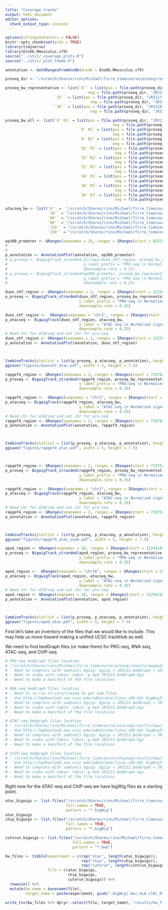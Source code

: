 ```yaml
---
title: "Coverage tracks"
output: html_document
editor_options: 
  chunk_output_type: console
---
```


```r
options(stringsAsFactors = FALSE)
knitr::opts_chunk$set(echo = TRUE)
library(tidyverse)
library(EnsDb.Mmusculus.v79)
source("../util/_coverage_plots.R")
source("../util/_plot_theme.R")
```

```r
annotation <- GetGRangesFromEnsDb(ensdb = EnsDb.Mmusculus.v79)
```


```r
proseq_dir <- "/scratch/Shares/rinn/Michael/firre_timecourse/proseq/results/mapped/rcc_bigwig"

proseq_bw_representative <- list(`0'` = list(pos = file.path(proseq_dir, "JR3116.pos.rcc.bw"),
                                     neg = file.path(proseq_dir, "JR3116.neg.rcc.bw")),
                      `15'` = list(pos = file.path(proseq_dir, "JR3117.pos.rcc.bw"),
                                      neg = file.path(proseq_dir, "JR3117.neg.rcc.bw")),
                      `30'` = list(pos = file.path(proseq_dir, "JR3118.pos.rcc.bw"),
                                      neg = file.path(proseq_dir, "JR3118.neg.rcc.bw")))

proseq_bw_all <- list(`0' R1` = list(pos = file.path(proseq_dir, "JR3113.pos.rcc.bw"),
                                                neg = file.path(proseq_dir, "JR3113.neg.rcc.bw")),
                                 `0' R2` = list(pos = file.path(proseq_dir, "JR3116.pos.rcc.bw"),
                                                neg = file.path(proseq_dir, "JR3116.neg.rcc.bw")),
                                 `0' R3` = list(pos = file.path(proseq_dir, "JR3119.pos.rcc.bw"),
                                                neg = file.path(proseq_dir, "JR3119.neg.rcc.bw")),
                                 `15' R1` = list(pos = file.path(proseq_dir, "JR3114.pos.rcc.bw"),
                                                 neg = file.path(proseq_dir, "JR3114.neg.rcc.bw")),
                                 `15' R2` = list(pos = file.path(proseq_dir, "JR3117.pos.rcc.bw"),
                                                 neg = file.path(proseq_dir, "JR3117.neg.rcc.bw")),
                                 `15' R3` = list(pos = file.path(proseq_dir, "JR3120.pos.rcc.bw"),
                                                 neg = file.path(proseq_dir, "JR3120.neg.rcc.bw")),
                                 `30' R1` = list(pos = file.path(proseq_dir, "JR3115.pos.rcc.bw"),
                                                 neg = file.path(proseq_dir, "JR3115.neg.rcc.bw")),
                                 `30' R2` = list(pos = file.path(proseq_dir, "JR3118.pos.rcc.bw"),
                                                 neg = file.path(proseq_dir, "JR3118.neg.rcc.bw")),
                                 `30' R3` = list(pos = file.path(proseq_dir, "JR3121.pos.rcc.bw"),
                                                 neg = file.path(proseq_dir, "JR3121.neg.rcc.bw")))
```

```r
atacseq_bw <- list(`0'` =  "/scratch/Shares/rinn/Michael/firre_timecourse/atacseq/results/bwa/mergedLibrary/bigwig/ESC_KO_firre_induced_0_R1.mLb.clN.bigWig",
                   `30'` = "/scratch/Shares/rinn/Michael/firre_timecourse/atacseq/results/bwa/mergedLibrary/bigwig/ESC_KO_firre_induced_30_R1.mLb.clN.bigWig",
                   `60'` = "/scratch/Shares/rinn/Michael/firre_timecourse/atacseq/results/bwa/mergedLibrary/bigwig/ESC_KO_firre_induced_60_R1.mLb.clN.bigWig",
                   `90'` = "/scratch/Shares/rinn/Michael/firre_timecourse/atacseq/results/bwa/mergedLibrary/bigwig/ESC_KO_firre_induced_90_R1.mLb.clN.bigWig",
                   `120'` = "/scratch/Shares/rinn/Michael/firre_timecourse/atacseq/results/bwa/mergedLibrary/bigwig/ESC_KO_firre_induced_120_R1.mLb.clN.bigWig",
                   `150'` = "/scratch/Shares/rinn/Michael/firre_timecourse/atacseq/results/bwa/mergedLibrary/bigwig/ESC_KO_firre_induced_150_R1.mLb.clN.bigWig")
```



```r
ep300_promoter <- GRanges(seqnames = 15, ranges = IRanges(start = 81574507, end = 81597530))
# 
# 
p_annotation <- AnnotationPlot(annotation, ep300_promoter)
# p_proseq <- BigwigTrack_stranded_allreps(duox_shf_region, proseq_bw_all,
#                                  y_label_prefix = "PRO-seq \n Normalied signal",
#                                  downsample.rate = 0.25)
# p_proseq <- BigwigTrack_stranded(ep300_promoter, proseq_bw_representative,
#                                  y_label_prefix = "PRO-seq \n Normalied signal",
#                                  downsample.rate = 0.25)

duox_shf_region <- GRanges(seqnames = 2, ranges = IRanges(start = 122340333, end = 122371763))
p_proseq <- BigwigTrack_stranded(duox_shf_region, proseq_bw_representative,
                                 y_label_prefix = "PRO-seq \n Normalied signal",
                                 downsample.rate = 0.25)

duox_shf_region <-  GRanges(seqnames = "chr2", ranges = IRanges(start = 122340333, end = 122371763))
p_atacseq <- BigwigTrack(duox_shf_region, atacseq_bw,
                                 y_label = "ATAC-seq \n Normalied signal",
                                 downsample.rate = 0.25)
# Need chr for ATACseq and not chr for pro-seq
duox_shf_region <- GRanges(seqnames = 2, ranges = IRanges(start = 122340333, end = 122371763))
p_annotation <- AnnotationPlot(annotation, duox_shf_region)



CombineTracks(plotlist = list(p_proseq, p_atacseq, p_annotation), heights = c(0.3, 0.4, 0.1))
ggsave("figures/duoxshf_atac.pdf", width = 5, height = 7.5)
```

```r

rapgef4_region <- GRanges(seqnames = 2, ranges = IRanges(start = 71976275, end = 72081080))
p_proseq <- BigwigTrack_stranded(rapgef4_region, proseq_bw_representative,
                                 y_label_prefix = "PRO-seq \n Normalied signal",
                                 downsample.rate = 0.25)

rapgef4_region <-  GRanges(seqnames = "chr2", ranges = IRanges(start = 71976275, end = 72081080))
p_atacseq <- BigwigTrack(rapgef4_region, atacseq_bw,
                                 y_label = "ATAC-seq \n Normalied signal",
                                 downsample.rate = 0.25)
# Need chr for ATACseq and not chr for pro-seq
rapgef4_region <- GRanges(seqnames = 2, ranges = IRanges(start = 71976275, end = 72081080))
p_annotation <- AnnotationPlot(annotation, rapgef4_region)



CombineTracks(plotlist = list(p_proseq, p_atacseq, p_annotation), heights = c(0.3, 0.4, 0.1))
ggsave("figures/rapgef4_atac.pdf", width = 5, height = 7.5)



rapgef4_region <- GRanges(seqnames = 2, ranges = IRanges(start = 71975242, end = 71997675))
p_proseq <- BigwigTrack_stranded(rapgef4_region, proseq_bw_representative,
                                 y_label_prefix = "PRO-seq \n Normalied signal",
                                 downsample.rate = 0.25)

rapgef4_region <-  GRanges(seqnames = "chr2", ranges = IRanges(start = 71975242, end = 71997675))
p_atacseq <- BigwigTrack(rapgef4_region, atacseq_bw,
                                 y_label = "ATAC-seq \n Normalied signal",
                                 downsample.rate = 0.25)
# Need chr for ATACseq and not chr for pro-seq
rapgef4_region <- GRanges(seqnames = 2, ranges = IRanges(start = 71975242, end = 71997675))
p_annotation <- AnnotationPlot(annotation, rapgef4_region)



CombineTracks(plotlist = list(p_proseq, p_atacseq, p_annotation), heights = c(0.3, 0.4, 0.1))
ggsave("figures/rapgef4_atac_zoom.pdf", width = 5, height = 7.5)


```

```r
apod_region <- GRanges(seqnames = 16, ranges = IRanges(start = 31294192, end = 31316808))
p_proseq <- BigwigTrack_stranded(apod_region, proseq_bw_representative,
                                 y_label_prefix = "PRO-seq \n Normalied signal",
                                 downsample.rate = 0.25)

apod_region <-  GRanges(seqnames = "chr16", ranges = IRanges(start = 31294192, end = 31316808))
p_atacseq <- BigwigTrack(apod_region, atacseq_bw,
                                 y_label = "ATAC-seq \n Normalied signal",
                                 downsample.rate = 0.25)
# Need chr for ATACseq and not chr for pro-seq
apod_region <- GRanges(seqnames = 16, ranges = IRanges(start = 31294192, end = 31316808))
p_annotation <- AnnotationPlot(annotation, apod_region)



CombineTracks(plotlist = list(p_proseq, p_atacseq, p_annotation), heights = c(0.3, 0.4, 0.1))
ggsave("figures/apod_atac.pdf", width = 5, height = 7.5)
```



First let's take an inventory of the files that we would like to include.
This may help us move toward making a unified UCSC trackHub as well.

We need to find bedGraph files (or make them) for PRO-seq, RNA-seq, ATAC-seq, and ChIP-seq.


```r
# PRO-seq bedGraph files location
# "/scratch/Shares/rinn/Michael/firre_timecourse/proseq/results/mapped/bedgraphs"
# - Need to compress with samtools bgzip: bgzip < JR3113.bedGraph > JR3113.bedGraph.bgz
# - Need to index with tabix: tabix -p bed JR3113.bedGraph.bgz
# - Need to make a manifest of the file locations

# RNA-seq bedGraph files location
# - Need to re-run nf-core/rnaseq to get bam files.
# - Use http://hgdownload.soe.ucsc.edu/admin/exe/linux.x86_64/ bigWigToBedGraph to get bedgraphs
# - Need to compress with samtools bgzip: bgzip < JR3113.bedGraph > JR3113.bedGraph.bgz
# - Need to index with tabix: tabix -p bed JR3113.bedGraph.bgz
# - Need to make a manifest of the file locations

# ATAC-seq bedgraph files location
# - /scratch/Shares/rinn/Michael/firre_timecourse/atacseq/results/bwa/mergedLibrary/bigwig
# - Use http://hgdownload.soe.ucsc.edu/admin/exe/linux.x86_64/ bigWigToBedGraph to get bedgraphs
# - Need to compress with samtools bgzip: bgzip < JR3113.bedGraph > JR3113.bedGraph.bgz
# - Need to index with tabix: tabix -p bed JR3113.bedGraph.bgz
# - Need to make a manifest of the file locations

# ChIP-seq bedgraph files location
# - /scratch/Shares/rinn/Michael/firre_timecourse/chipseq/results/bwa/mergedLibrary/bigwig
# - Use http://hgdownload.soe.ucsc.edu/admin/exe/linux.x86_64/ bigWigToBedGraph to get bedgraphs
# - Need to compress with samtools bgzip: bgzip < JR3113.bedGraph > JR3113.bedGraph.bgz
# - Need to index with tabix: tabix -p bed JR3113.bedGraph.bgz
# - Need to make a manifest of the file locations
```

Right now for the ATAC-seq and ChIP-seq we have bigWig files as a starting point.

```r
atac_bigwigs <- list.files("/scratch/Shares/rinn/Michael/firre_timecourse/atacseq/results/bwa/mergedLibrary/bigwig",
                           full.names = TRUE,
                           pattern = "*.bigWig")
atac_bigwigs
chip_bigwigs <- list.files("/scratch/Shares/rinn/Michael/firre_timecourse/chipseq/results/bwa/mergedLibrary/bigwig",
                           full.names = TRUE,
                           pattern = "*.bigWig")

cutnrun_bigwigs <- list.files("/scratch/Shares/rinn/Michael/firre_timecourse/cutnrun/align",
                              full.names = TRUE,
                              pattern = "*.bw$")

bw_files <- tibble(experiment = c(rep("atac", length(atac_bigwigs)),
                                  rep("chip", length(chip_bigwigs)),
                                  rep("cutnrun", length(cutnrun_bigwigs))),
                   file = c(atac_bigwigs,
                            chip_bigwigs,
                            cutnrun_bigwigs)) %>%
  rowwise() %>%
  mutate(bw_name = basename(file),
         target_name = paste(experiment, gsub(".bigWig|.bw|.mLb.clN|_R1", "", bw_name), sep = "_"))

write_tsv(bw_files %>% dplyr::select(file, target_name), "results/bw_files.tsv", col_names = F)
```
